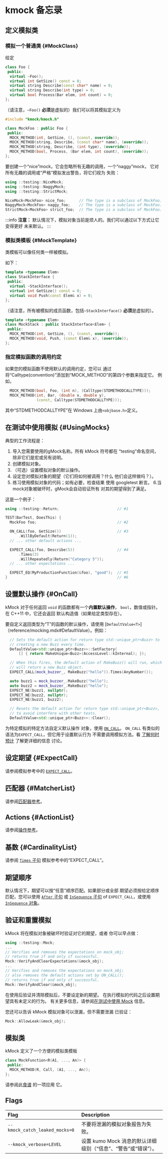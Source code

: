 # kmock 备忘录

## 定义模拟类

### 模拟一个普通类 {#MockClass}

给定

```cpp
class Foo {
 public:
  virtual ~Foo();
  virtual int GetSize() const = 0;
  virtual string Describe(const char* name) = 0;
  virtual string Describe(int type) = 0;
  virtual bool Process(Bar elem, int count) = 0;
};
```

（请注意，`~Foo()` **必须**是虚拟的）我们可以将其模拟定义为

```cpp
#include "kmock/kmock.h"

class MockFoo : public Foo {
 public:
  MOCK_METHOD(int, GetSize, (), (const, override));
  MOCK_METHOD(string, Describe, (const char* name), (override));
  MOCK_METHOD(string, Describe, (int type), (override));
  MOCK_METHOD(bool, Process, (Bar elem, int count), (override));
};
```

要创建一个“nice”mock，它会忽略所有无趣的调用，一个“naggy”mock，
它对所有无趣的调用或“严格”模拟发出警告，将它们视为
失败：

```cpp
using ::testing::NiceMock;
using ::testing::NaggyMock;
using ::testing::StrictMock;

NiceMock<MockFoo> nice_foo;      // The type is a subclass of MockFoo.
NaggyMock<MockFoo> naggy_foo;    // The type is a subclass of MockFoo.
StrictMock<MockFoo> strict_foo;  // The type is a subclass of MockFoo.
```

:::info
**注意：** 默认情况下，模拟对象当前是烦人的。我们可以通过以下方式让它变得更好
未来默认。
:::

### 模拟类模板 {#MockTemplate}

类模板可以像任何类一样被模拟。

如下：

```cpp
template <typename Elem>
class StackInterface {
 public:
  virtual ~StackInterface();
  virtual int GetSize() const = 0;
  virtual void Push(const Elem& x) = 0;
};
```

（请注意，所有被模拟的成员函数，包括`~StackInterface()`
**必须**是虚拟的）。

```cpp
template <typename Elem>
class MockStack : public StackInterface<Elem> {
 public:
  MOCK_METHOD(int, GetSize, (), (const, override));
  MOCK_METHOD(void, Push, (const Elem& x), (override));
};
```

### 指定模拟函数的调用约定

如果您的模拟函数不使用默认的调用约定，您可以
通过将“Calltype(convention)”添加到“MOCK_METHOD”的第四个参数来指定它。
例如，

```cpp
  MOCK_METHOD(bool, Foo, (int n), (Calltype(STDMETHODCALLTYPE)));
  MOCK_METHOD(int, Bar, (double x, double y),
              (const, Calltype(STDMETHODCALLTYPE)));
```

其中“STDMETHODCALLTYPE”在 Windows 上由`<objbase.h>`定义。

## 在测试中使用模拟 {#UsingMocks}

典型的工作流程是：

1. 导入您需要使用的gMock名称。所有 kMock 符号都在
“testing”命名空间，除非它们是宏或另有说明。
2. 创建模拟对象。
3. （可选）设置模拟对象的默认操作。
4. 设定您对模拟对象的期望（它们将如何被调用？什么
他们会这样做吗？）。
5. 练习使用模拟对象的代码；如有必要，检查结果
使用 googletest 断言。
6.当mock对象被破坏时，gMock会自动验证所有
对其的期望得到了满足。

这是一个例子：

```cpp
using ::testing::Return;                          // #1

TEST(BarTest, DoesThis) {
  MockFoo foo;                                    // #2

  ON_CALL(foo, GetSize())                         // #3
      .WillByDefault(Return(1));
  // ... other default actions ...

  EXPECT_CALL(foo, Describe(5))                   // #4
      .Times(3)
      .WillRepeatedly(Return("Category 5"));
  // ... other expectations ...

  EXPECT_EQ(MyProductionFunction(&foo), "good");  // #5
}                                                 // #6
```

## 设置默认操作 {#OnCall}

kMock 对于任何返回 `void` 的函数都有一个**内置默认操作**，
`bool`，数值或指针。在 C++11 中，它还会返回
默认构造值（如果给定类型存在）。

要自定义返回类型为“T”的函数的默认操作，请使用
[`DefaultValue<T>`]（reference/mocking.mdx#DefaultValue）。例如：

```cpp
  // Sets the default action for return type std::unique_ptr<Buzz> to
  // creating a new Buzz every time.
  DefaultValue<std::unique_ptr<Buzz>>::SetFactory(
      [] { return MakeUnique<Buzz>(AccessLevel::kInternal); });

  // When this fires, the default action of MakeBuzz() will run, which
  // will return a new Buzz object.
  EXPECT_CALL(mock_buzzer_, MakeBuzz("hello")).Times(AnyNumber());

  auto buzz1 = mock_buzzer_.MakeBuzz("hello");
  auto buzz2 = mock_buzzer_.MakeBuzz("hello");
  EXPECT_NE(buzz1, nullptr);
  EXPECT_NE(buzz2, nullptr);
  EXPECT_NE(buzz1, buzz2);

  // Resets the default action for return type std::unique_ptr<Buzz>,
  // to avoid interfere with other tests.
  DefaultValue<std::unique_ptr<Buzz>>::Clear();
```

为特定模拟的特定方法自定义默认操作
对象，使用 [`ON_CALL`](reference/mocking.mdx#ON_CALL)。 `ON_CALL` 有类似的
语法为`EXPECT_CALL`，但它用于设置默认行为
不需要调用模拟方法。看
[了解何时预计](kmock_cook_book.mdx#UseOnCall) 了解更详细的信息
讨论。
## 设定期望 {#ExpectCall}

请参阅模拟参考中的 [`EXPECT_CALL`](reference/mocking.mdx#EXPECT_CALL)。

## 匹配器 {#MatcherList}

请参阅[匹配器参考](reference/matchers.mdx)。

## Actions {#ActionList}

请参阅[操作参考](reference/actions.mdx)。

## 基数 {#CardinalityList}

请参阅 [`Times` 子句](reference/mocking.mdx#EXPECT_CALL.Times)
模拟参考中的“EXPECT_CALL”。

## 期望顺序

默认情况下，期望可以按“任意”顺序匹配。如果部分或全部
期望必须按给定顺序匹配，您可以使用
[`After` 子句](reference/mocking.mdx#EXPECT_CALL.After) 或
[`InSequence` 子句](reference/mocking.mdx#EXPECT_CALL.InSequence) of
`EXPECT_CALL`，或使用 [`InSequence` 对象](reference/mocking.mdx#InSequence)。

## 验证和重置模拟

kMock 将在模拟对象被破坏时验证对它的期望，或者
你可以早点做：

```cpp
using ::testing::Mock;
...
// Verifies and removes the expectations on mock_obj;
// returns true if and only if successful.
Mock::VerifyAndClearExpectations(&mock_obj);
...
// Verifies and removes the expectations on mock_obj;
// also removes the default actions set by ON_CALL();
// returns true if and only if successful.
Mock::VerifyAndClear(&mock_obj);
```

在使用后验证并清除模拟后，不要设定新的期望。
在执行模拟的代码之后设置期望具有未定义的行为。
有关更多信息，请参阅[在测试中使用 Mock](kmock_for_dummies.mdx#using-mocks-in-tests)
信息。

您还可以告诉 kMock 模拟对象可以泄漏，但不需要泄漏
已验证：

```cpp
Mock::AllowLeak(&mock_obj);
```

## 模拟类

kMock 定义了一个方便的模拟类模板

```cpp
class MockFunction<R(A1, ..., An)> {
 public:
  MOCK_METHOD(R, Call, (A1, ..., An));
};
```

请参阅此[食谱](kmock_cook_book.mdx#UsingCheckPoints) 的一项应用
它。

## Flags

| Flag                           | Description                               |
| :----------------------------- | :---------------------------------------- |
| `--kmock_catch_leaked_mocks=0` | 不要将泄漏的模拟对象报告为失败。 |
| `--kmock_verbose=LEVEL` | 设置 kumo Mock 消息的默认详细级别（“信息”、“警告”或“错误”）。 |
